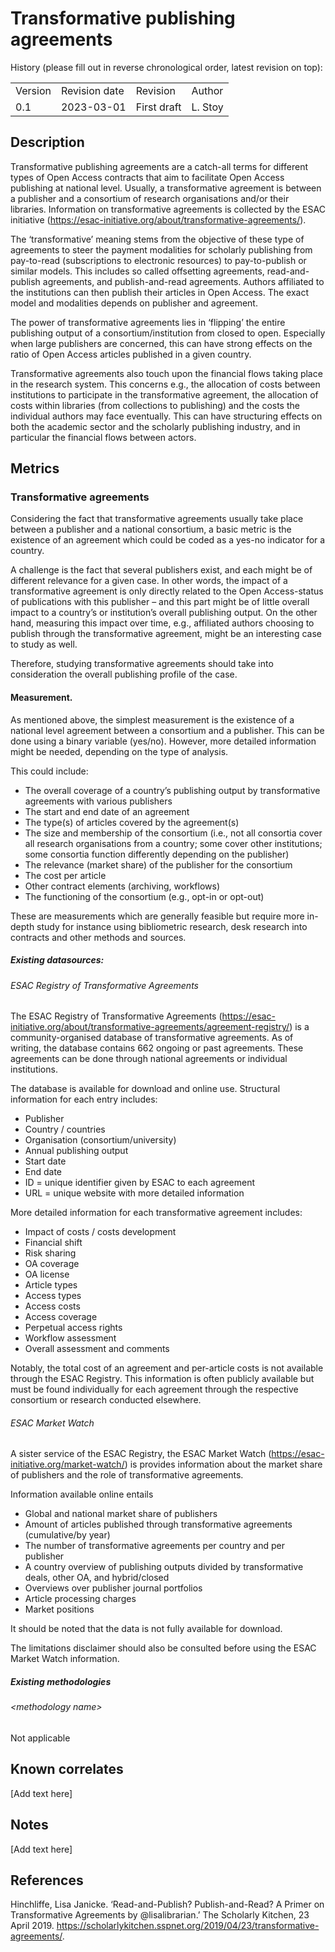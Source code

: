 # Transformative publishing agreements {#transformative-publishing-agreements .unnumbered}

History (please fill out in reverse chronological order, latest revision
on top):

|         |               |             |         |
|---------|---------------|-------------|---------|
| Version | Revision date | Revision    | Author  |
| 0.1     | 2023-03-01    | First draft | L. Stoy |

## Description

Transformative publishing agreements are a catch-all terms for different
types of Open Access contracts that aim to facilitate Open Access
publishing at national level. Usually, a transformative agreement is
between a publisher and a consortium of research organisations and/or
their libraries. Information on transformative agreements is collected
by the ESAC initiative
(<https://esac-initiative.org/about/transformative-agreements/>).

The ‘transformative’ meaning stems from the objective of these type of
agreements to steer the payment modalities for scholarly publishing from
pay-to-read (subscriptions to electronic resources) to pay-to-publish or
similar models. This includes so called offsetting agreements,
read-and-publish agreements, and publish-and-read agreements. Authors
affiliated to the institutions can then publish their articles in Open
Access. The exact model and modalities depends on publisher and
agreement.

The power of transformative agreements lies in ‘flipping’ the entire
publishing output of a consortium/institution from closed to open.
Especially when large publishers are concerned, this can have strong
effects on the ratio of Open Access articles published in a given
country.

Transformative agreements also touch upon the financial flows taking
place in the research system. This concerns e.g., the allocation of
costs between institutions to participate in the transformative
agreement, the allocation of costs within libraries (from collections to
publishing) and the costs the individual authors may face eventually.
This can have structuring effects on both the academic sector and the
scholarly publishing industry, and in particular the financial flows
between actors.

## Metrics

### Transformative agreements

Considering the fact that transformative agreements usually take place
between a publisher and a national consortium, a basic metric is the
existence of an agreement which could be coded as a yes-no indicator for
a country.

A challenge is the fact that several publishers exist, and each might be
of different relevance for a given case. In other words, the impact of a
transformative agreement is only directly related to the Open
Access-status of publications with this publisher – and this part might
be of little overall impact to a country’s or institution’s overall
publishing output. On the other hand, measuring this impact over time,
e.g., affiliated authors choosing to publish through the transformative
agreement, might be an interesting case to study as well.

Therefore, studying transformative agreements should take into
consideration the overall publishing profile of the case.

#### Measurement.

As mentioned above, the simplest measurement is the existence of a
national level agreement between a consortium and a publisher. This can
be done using a binary variable (yes/no). However, more detailed
information might be needed, depending on the type of analysis.

This could include:

-   The overall coverage of a country’s publishing output by
    transformative agreements with various publishers
-   The start and end date of an agreement
-   The type(s) of articles covered by the agreement(s)
-   The size and membership of the consortium (i.e., not all consortia
    cover all research organisations from a country; some cover other
    institutions; some consortia function differently depending on the
    publisher)
-   The relevance (market share) of the publisher for the consortium
-   The cost per article
-   Other contract elements (archiving, workflows)
-   The functioning of the consortium (e.g., opt-in or opt-out)

These are measurements which are generally feasible but require more
in-depth study for instance using bibliometric research, desk research
into contracts and other methods and sources.

##### Existing datasources:

###### ESAC Registry of Transformative Agreements

The ESAC Registry of Transformative Agreements
(<https://esac-initiative.org/about/transformative-agreements/agreement-registry/>)
is a community-organised database of transformative agreements. As of
writing, the database contains 662 ongoing or past agreements. These
agreements can be done through national agreements or individual
institutions.

The database is available for download and online use. Structural
information for each entry includes:

-   Publisher
-   Country / countries
-   Organisation (consortium/university)
-   Annual publishing output
-   Start date
-   End date
-   ID = unique identifier given by ESAC to each agreement
-   URL = unique website with more detailed information

More detailed information for each transformative agreement includes:

-   Impact of costs / costs development
-   Financial shift
-   Risk sharing
-   OA coverage
-   OA license
-   Article types
-   Access types
-   Access costs
-   Access coverage
-   Perpetual access rights
-   Workflow assessment
-   Overall assessment and comments

Notably, the total cost of an agreement and per-article costs is not
available through the ESAC Registry. This information is often publicly
available but must be found individually for each agreement through the
respective consortium or research conducted elsewhere.

###### ESAC Market Watch

A sister service of the ESAC Registry, the ESAC Market Watch
(<https://esac-initiative.org/market-watch/>) is provides information
about the market share of publishers and the role of transformative
agreements.

Information available online entails

-   Global and national market share of publishers
-   Amount of articles published through transformative agreements
    (cumulative/by year)
-   The number of transformative agreements per country and per
    publisher
-   A country overview of publishing outputs divided by transformative
    deals, other OA, and hybrid/closed
-   Overviews over publisher journal portfolios
-   Article processing charges
-   Market positions

It should be noted that the data is not fully available for download.

The limitations disclaimer should also be consulted before using the
ESAC Market Watch information.

##### Existing methodologies

###### &lt;methodology name&gt;

Not applicable

## Known correlates

\[Add text here\]

## Notes

\[Add text here\]

## References

Hinchliffe, Lisa Janicke. ‘Read-and-Publish? Publish-and-Read? A Primer
on Transformative Agreements by \@lisalibrarian.’ The Scholarly Kitchen,
23 April 2019.
<https://scholarlykitchen.sspnet.org/2019/04/23/transformative-agreements/>.
